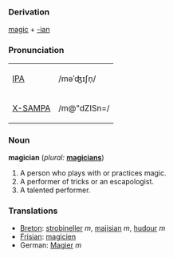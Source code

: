===Derivation===
[[magic]] + [[-ian]]

===Pronunciation===
{| border=1 cellpadding=5
| [[w:IPA|IPA]] || /məˈʤɪʃn̩/
|-
| [[w:X-SAMPA|X-SAMPA]] || /m@"dZISn=/
|}

=== Noun ===
'''magician''' (''plural:'' '''[[magicians]]''')
# A person who plays with or practices magic.
# A performer of tricks or an escapologist.
# A talented performer.

===Translations===
*[[Breton]]: [[strobineller]] ''m'', [[majisian]] ''m'', [[hudour]] ''m''
*[[Frisian]]: [[magicien]]
*German: [[Magier]] ''m''